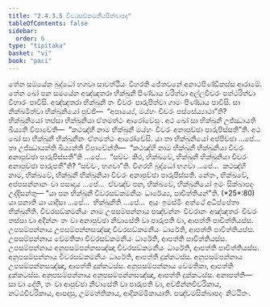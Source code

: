 ```yaml
---
title: "2.4.3.5 චීවරසඞ්කමනීයසික්ඛාපද"
tableOfContents: false
sidebar:
  order: 6
type: "tipitaka"
basket: "vi"
book: "paci"
---
```



<DynamicBreadcrumb />

<Division number="902" book="paci">

<Paragraph number="2824" book="paci">
තේන සමයේන බුද්ධෝ භගවා සාවත්ථියං විහරති ජේතවනේ අනාථපිණ්ඩිකස්ස ආරාමේ. තේන ඛෝ පන සමයේන අඤ්ඤතරා භික්ඛුනී පිණ්ඩාය චරිත්වා අල්ලචීවරං පත්ථරිත්වා විහාරං පාවිසි. අඤ්ඤතරා භික්ඛුනී තං චීවරං පාරුපිත්වා ගාමං පිණ්ඩාය පාවිසි. සා නික්ඛමිත්වා භික්ඛුනියෝ පුච්ඡි—  “අපාය්‍යේ, මය්හං චීවරං පස්සේය්‍යාථා”ති? භික්ඛුනියෝ තස්සා භික්ඛුනියා ඒතමත්ථං ආරෝචේසුං. අථ ඛෝ සා භික්ඛුනී උජ්ඣායති ඛිය්‍යති විපාචේති—  “කථඤ්හි නාම භික්ඛුනී මය්හං චීවරං අනාපුච්ඡා පාරුපිස්සතී”ති.
</Paragraph>

<Paragraph number="2825" book="paci">
අථ ඛෝ සා භික්ඛුනී භික්ඛුනීනං ඒතමත්ථං ආරෝචේසි. යා තා භික්ඛුනියෝ අප්පිච්ඡා …පේ…  තා උජ්ඣායන්ති ඛිය්‍යන්ති විපාචේන්ති—  “කථඤ්හි නාම භික්ඛුනී භික්ඛුනියා චීවරං අනාපුච්ඡා පාරුපිස්සතී”ති …පේ…  “සච්චං කිර, භික්ඛවේ, භික්ඛුනී භික්ඛුනියා චීවරං අනාපුච්ඡා පාරුපතී”ති? “සච්චං, භගවා”ති. විගරහි බුද්ධෝ භගවා …පේ…  කථඤ්හි නාම, භික්ඛවේ, භික්ඛුනී භික්ඛුනියා චීවරං අනාපුච්ඡා පාරුපිස්සති. නේතං, භික්ඛවේ, අප්පසන්නානං වා පසාදාය …පේ…  ඒවඤ්ච පන, භික්ඛවේ, භික්ඛුනියෝ ඉමං සික්ඛාපදං උද්දිසන්තු—
</Paragraph>

</Division>
<Division number="903" book="paci">

<Paragraph number="2826" book="paci">
<Emphasis>“යා පන භික්ඛුනී චීවරසඞ්කමනීයං ධාරේය්‍ය, පාචිත්තියන්”</Emphasis>ති. (*25*:<Emphasis>80</Emphasis>)
</Paragraph>

</Division>
<Division number="904" book="paci">

<Paragraph number="2827" book="paci">
<Emphasis>යා පනා</Emphasis>ති යා යාදිසා …පේ…  <Emphasis>භික්ඛුනී</Emphasis>ති …පේ…  අයං ඉමස්මිං අත්ථේ අධිප්පේතා භික්ඛුනීති.
</Paragraph>

<Paragraph number="2828" book="paci">
<Emphasis>චීවරසඞ්කමනීයං</Emphasis> නාම උපසම්පන්නාය පඤ්චන්නං චීවරානං අඤ්ඤතරං චීවරං තස්සා වා අදින්නං තං වා අනාපුච්ඡා නිවාසේති වා පාරුපති වා, ආපත්ති පාචිත්තියස්ස.
</Paragraph>

</Division>
<Division number="905" book="paci">

<Paragraph number="2829" book="paci">
උපසම්පන්නාය උපසම්පන්නසඤ්ඤා චීවරසඞ්කමනීයං ධාරේති, ආපත්ති පාචිත්තියස්ස. උපසම්පන්නාය වේමතිකා චීවරසඞ්කමනීයං ධාරේති, ආපත්ති පාචිත්තියස්ස. උපසම්පන්නාය අනුපසම්පන්නසඤ්ඤා චීවරසඞ්කමනීයං ධාරේති, ආපත්ති පාචිත්තියස්ස.
</Paragraph>

<Paragraph number="2830" book="paci">
අනුපසම්පන්නාය චීවරසඞ්කමනීයං ධාරේති, ආපත්ති දුක්කටස්ස. අනුපසම්පන්නාය උපසම්පන්නසඤ්ඤා, ආපත්ති දුක්කටස්ස. අනුපසම්පන්නාය වේමතිකා, ආපත්ති දුක්කටස්ස. අනුපසම්පන්නාය අනුපසම්පන්නසඤ්ඤා, ආපත්ති දුක්කටස්ස.
</Paragraph>

</Division>
<Division number="906" book="paci">

<Paragraph number="2831" book="paci">
අනාපත්ති—  සා වා දේති, තං වා ආපුච්ඡා නිවාසේති වා පාරුපති වා, අච්ඡින්නචීවරිකාය, නට්ඨචීවරිකාය, ආපදාසු, උම්මත්තිකාය, ආදිකම්මිකායාති.

</Paragraph>
</Division>

<Paragraph number="2832" type="center" book="paci">
පඤ්චමසික්ඛාපදං නිට්ඨිතං.
</Paragraph>